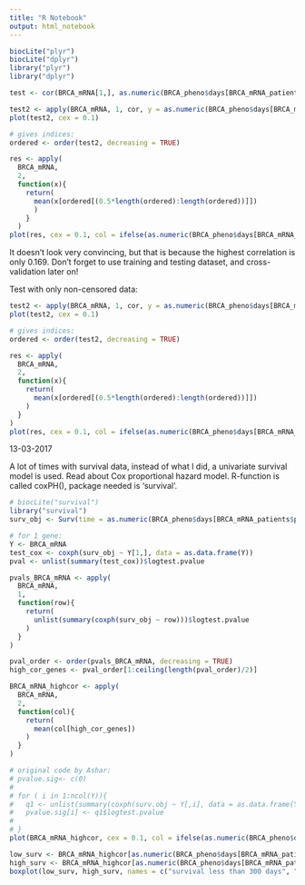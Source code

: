 ```yaml
---
title: "R Notebook"
output: html_notebook
---
```


```r
biocLite("plyr")
biocLite("dplyr")
library("plyr")
library("dplyr")
```

```r
test <- cor(BRCA_mRNA[1,], as.numeric(BRCA_pheno$days[BRCA_mRNA_patients$patient_id]))

test2 <- apply(BRCA_mRNA, 1, cor, y = as.numeric(BRCA_pheno$days[BRCA_mRNA_patients$patient_id]))
plot(test2, cex = 0.1)

# gives indices:
ordered <- order(test2, decreasing = TRUE)

res <- apply(
  BRCA_mRNA, 
  2, 
  function(x){
    return(
      mean(x[ordered[(0.5*length(ordered):length(ordered))]])
      )
    }
  )
plot(res, cex = 0.1, col = ifelse(as.numeric(BRCA_pheno$days[BRCA_mRNA_patients$patient_id]) < 300, "red", "green"))
```
It doesn't look very convincing, but that is because the highest correlation is only 0.169. Don't forget to use training and testing dataset, and cross-validation later on!

Test with only non-censored data:
```r


test2 <- apply(BRCA_mRNA, 1, cor, y = as.numeric(BRCA_pheno$days[BRCA_mRNA_patients$patient_id]))
plot(test2, cex = 0.1)

# gives indices:
ordered <- order(test2, decreasing = TRUE)

res <- apply(
  BRCA_mRNA, 
  2, 
  function(x){
    return(
      mean(x[ordered[(0.5*length(ordered):length(ordered))]])
    )
  }
)
plot(res, cex = 0.1, col = ifelse(as.numeric(BRCA_pheno$days[BRCA_mRNA_patients$patient_id]) < 300, "red", "green"))
```
13-03-2017

A lot of times with survival data, instead of what I did, a univariate survival model is used. Read about Cox proportional hazard model. R-function is called coxPH(), package needed is 'survival'.
```r
# biocLite("survival")
library("survival")
surv_obj <- Surv(time = as.numeric(BRCA_pheno$days[BRCA_mRNA_patients$patient_id]), event = !as.logical(BRCA_pheno$censored[BRCA_mRNA_patients$patient_id]), type = "right")

# for 1 gene:
Y <- BRCA_mRNA
test_cox <- coxph(surv_obj ~ Y[1,], data = as.data.frame(Y))
pval <- unlist(summary(test_cox))$logtest.pvalue

pvals_BRCA_mRNA <- apply(
  BRCA_mRNA, 
  1, 
  function(row){
    return(
      unlist(summary(coxph(surv_obj ~ row)))$logtest.pvalue
    )
  }
)

pval_order <- order(pvals_BRCA_mRNA, decreasing = TRUE)
high_cor_genes <- pval_order[1:ceiling(length(pval_order)/2)]

BRCA_mRNA_highcor <- apply(
  BRCA_mRNA, 
  2, 
  function(col){
    return(
      mean(col[high_cor_genes])
    )
  }
)

# original code by Ashar:
# pvalue.sig<- c(0)
# 
# for ( i in 1:ncol(Y)){
#   q1 <- unlist(summary(coxph(surv.obj ~ Y[,i], data = as.data.frame(Y))))
#   pvalue.sig[i] <- q1$logtest.pvalue 
#   
# }
plot(BRCA_mRNA_highcor, cex = 0.1, col = ifelse(as.numeric(BRCA_pheno$days[BRCA_mRNA_patients$patient_id]) < 300, "red", "green"))
```

```r
low_surv <- BRCA_mRNA_highcor[as.numeric(BRCA_pheno$days[BRCA_mRNA_patients$patient_id]) < 300]
high_surv <- BRCA_mRNA_highcor[as.numeric(BRCA_pheno$days[BRCA_mRNA_patients$patient_id]) >= 300]
boxplot(low_surv, high_surv, names = c("survival less than 300 days", "survival 300 days or more"))
```

